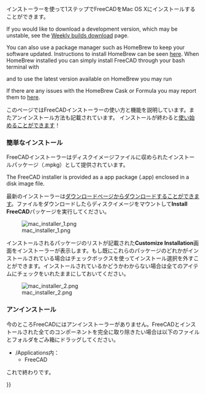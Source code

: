 <languages/>

{{Docnav/ja
|[[Installing_on_Linux/ja|Linuxへのインストール]]
|[[Installing_additional_components/ja|付加コンポーネントのインストール]]
}}

<div class="mw-translate-fuzzy">
インストーラーを使って1ステップでFreeCADをMac OS Xにインストールすることができます。<br>
</div>

If you would like to download a development version, which may be unstable, see the [https://github.com/FreeCAD/FreeCAD-Bundle/releases/tag/weekly-builds Weekly builds download] page.

You can also use a package manager such as HomeBrew to keep your software updated. Instructions to install HomeBrew can be seen [https://brew.sh/ here]. When HomeBrew installed you can simply install FreeCAD through your bash terminal with 

{{Code|code=
brew install --cask freecad
}}

and to use  the latest version available on HomeBrew you may run

{{Code|code=
brew install freecad
}}

If there are any issues with the HomeBrew Cask or Formula you may report them to [https://github.com/FreeCAD/homebrew-freecad here]. 

<div class="mw-translate-fuzzy">
このページではFreeCADインストーラーの使い方と機能を説明しています。またアンインストール方法も記載されています。
インストールが終わると[[Getting started/jp |使い始めることができます]]！
</div>

<span id="Simple_installation"></span>
=== 簡単なインストール ===
FreeCADインストーラーはディスクイメージファイルに収められたインストールパッケージ（.mpkg）として提供されています。

The FreeCAD installer is provided as a app package (.app) enclosed in a disk image file.

最新のインストーラーは[[Download|ダウンロードページ]]からダウンロードすることができます。ファイルをダウンロードしたらディスクイメージをマウントして'''Install FreeCAD'''パッケージを実行してください。

[[File:mac_installer_1.png]]

<div class="mw-translate-fuzzy">
インストールされるパッケージのリストが記載された'''Customize Installation'''画面をインストーラーが表示します。もし既にこれらのパッケージのどれかがインストールされている場合はチェックボックスを使ってインストール選択を外すことができます。インストールされているかどうかわからない場合は全てのアイテムにチェックをいれたままにしておいてください。

[[File:mac_installer_2.png]]
</div>

<span id="Uninstallation"></span>
=== アンインストール ===

今のところFreeCADにはアンインストーラーがありません。FreeCADとインストールされた全てのコンポーネントを完全に取り除きたい場合は以下のファイルとフォルダをごみ箱にドラッグしてください。

<div class="mw-translate-fuzzy">
*/Applications内：
**FreeCAD
</div>

<div class="mw-translate-fuzzy">
これで終わりです。
</div>


{{Docnav/ja
|[[Installing_on_Linux/ja|Linuxへのインストール]]
|[[Installing_additional_components/ja|付加コンポーネントのインストール]]
}}

{{Userdocnavi{{#translation:}}}}
